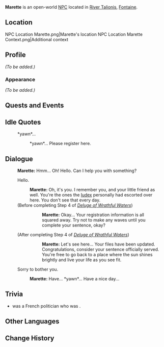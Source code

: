 {{Meta
<!-- Remove this template after adding the missing info -->
|missing_NPC_profile  = yes
<!--
|missing_NPC_idle     = yes
|missing_NPC_dialogue = yes
-->
}}
{{Character Infobox
|type             = Open-World NPC
|image            = NPC Marette.png
|realname         = <!-- Optional, if different from in-game name -->
|deceased         = <!-- Past (for deceased prior to events of the game) or free response -->
|region           = Fontaine
|location         = Fontaine
|affiliation      = Fortress of Meropide
|title            = Fortress of Meropide Receptionist

|ancestry         = <!-- Clan/family -->
|father           = 
|mother           = 
|spouse           = 
|sibling          = 
|child            = 
|relative         = 

|voiceEN          = 
|voiceCN          = 
|voiceJP          = 
|voiceKR          = 
}}
'''Marette''' is an open-world [[NPC]] located in [[River Talionis]], [[Fontaine]].
==Location==
<gallery>
NPC Location Marette.png|Marette's location
NPC Location Marette Context.png|Additional context
</gallery>
==Profile==
<!--Detailed story/lore information goes here.-->
''(To be added.)''

===Appearance===
<!--Keep appearance section short and concise. Limit to 2 paragraphs with 3-4 sentences each.-->
''(To be added.)''

==Quests and Events==
{{Quests and Events}}

==Idle Quotes==
{{Dialogue Start}} 
: {{DIcon|Idle}} *yawn*...
:: {{A|VO Marette 01.ogg}} *yawn*... Please register here.
{{Dialogue End}}

==Dialogue==
{{Dialogue Start}}
:'''Marette:''' Hmm... Oh! Hello. Can I help you with something?
:{{DIcon}} Hello.
::'''Marette:''' Oh, it's you. I remember you, and your little friend as well. You're the ones the [[Neuvillette|Iudex]] personally had escorted over here. You don't see that every day.
:;(Before completing Step 4 of ''[[Deluge of Wrathful Waters]]'')
:::'''Marette:''' Okay... Your registration information is all squared away. Try not to make any waves until you complete your sentence, okay?
:;(After completing Step 4 of ''[[Deluge of Wrathful Waters]]'')
:::'''Marette:''' Let's see here... Your files have been updated. Congratulations, consider your sentence officially served. You're free to go back to a place where the sun shines brightly and live your life as you see fit.
:{{DIcon}} Sorry to bother you.
::'''Marette:''' Have... *yawn*... Have a nice day...
{{Dialogue End}}
<!--
==Event Dialogue==
===Event Name===
{{Dialogue Start}}
:'''{{subst:#titleparts:{{subst:PAGENAME}}}}:'''
{{Dialogue End}}
-->
==Trivia==
*{{W|Jacques Marette}} was a French politician who was {{W|Minister of Posts, Telegraphs, and Telephones|Minister of Posts and Telecommunications}}.

== Other Languages==
{{Other Languages
|default_hidden = 1
|en       = Marette
|zhs      = 玛蕾蒂
|zhs_rm   = Mǎlěidì
|zht      = 瑪蕾蒂
|zht_rm   = Mǎlěidì
|ja       = マレッテ
|ja_rm    = Marette
|ko       = 마레트
|es       = Marette
|fr       = Marette
|ru       = Маретт
|th       = Marette
|vi       = Marette
|de       = Marette
|id       = Marette
|pt       = Marette
|tr       = Marette
|it       = Marette
}}

==Change History==
{{Change History|4.1}}
<!--
==References==
{{Reflist}}
-->